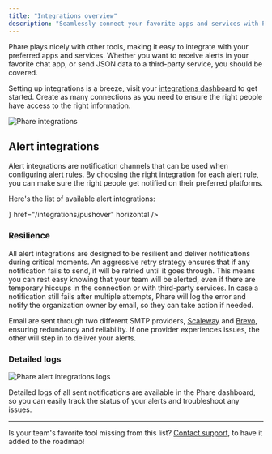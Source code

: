```yaml
---
title: "Integrations overview"
description: "Seamlessly connect your favorite apps and services with Phare"
---
```


Phare plays nicely with other tools, making it easy to integrate with your preferred apps and services. Whether you want to receive alerts in your favorite chat app, or send JSON data to a third-party service, you should be covered.

Setting up integrations is a breeze, visit your <a href="https://app.phare.io/organization/apps" rel="nofollow">integrations dashboard</a> to get started. Create as many connections as you need to ensure the right people have access to the right information.

<Frame>
    <img
        src="/images/integrations/overview/phare-integrations.webp"
        alt="Phare integrations"
    />
</Frame>

## Alert integrations

Alert integrations are notification channels that can be used when configuring [alert rules](/uptime/alerting). By choosing the right integration for each alert rule, you can make sure the right people get notified on their preferred platforms.

Here's the list of available alert integrations:

<CardGroup cols={2}>
    <Card
        title="Discord"
        icon="discord"
        href="/integrations/discord"
        horizontal
    />
    <Card
        title="Email"
        icon="envelope"
        href="/integrations/email"
        horizontal
    />
    <Card
        title="Ntfy"
        icon="terminal"
        href="/integrations/ntfy"
        horizontal
    />
    <Card
        title="Outgoing webhooks"
        icon="webhook"
        href="/integrations/outgoing-webhook"
        horizontal
    />
    <Card
        title="Pushover"
        icon={
            <svg xmlns="http://www.w3.org/2000/svg" viewBox="0 0 600 600">
                <path
                    fill="currentColor"
                    d="m280.949 172.514 74.48-9.8-72.52 163.66c12.74-.98 25.233-5.307 37.48-12.98 12.253-7.68 23.527-17.317 33.82-28.91 10.287-11.6 19.187-24.503 26.7-38.71 7.513-14.213 12.903-28.18 16.17-41.9 1.96-8.493 2.86-16.66 2.7-24.5-.167-7.84-2.21-14.7-6.13-20.58-3.92-5.88-9.883-10.617-17.89-14.21-8-3.593-18.86-5.39-32.58-5.39-16.007 0-31.77 2.613-47.29 7.84-15.513 5.227-29.887 12.823-43.12 22.79-13.227 9.96-24.74 22.373-34.54 37.24-9.8 14.86-16.823 31.763-21.07 50.71-1.633 6.207-2.613 11.187-2.94 14.94-.327 3.76-.407 6.863-.24 9.31.16 2.453.483 4.333.97 5.64a35.55 35.55 0 0 1 1.23 3.92c-16.66 0-28.83-3.35-36.51-10.05-7.673-6.693-9.55-18.37-5.63-35.03 3.92-17.313 12.823-33.81 26.71-49.49 13.88-15.68 30.373-29.483 49.48-41.41 19.113-11.92 40.02-21.39 62.72-28.41 22.707-7.027 44.84-10.54 66.4-10.54 18.947 0 34.87 2.693 47.77 8.08 12.907 5.393 22.953 12.5 30.14 21.32 7.187 8.82 11.677 19.11 13.47 30.87 1.8 11.76 1.23 24.01-1.71 36.75-3.593 15.353-10.373 30.79-20.34 46.31-9.96 15.513-22.453 29.56-37.48 42.14-15.027 12.573-32.26 22.78-51.7 30.62-19.433 7.84-40.093 11.76-61.98 11.76h-2.45l-62.23 139.65h-70.56l138.67-311.64Z"
                />
            </svg>
        }
        href="/integrations/pushover"
        horizontal
    />
    <Card
        title="SMS"
        icon="message-lines"
        href="/integrations/sms"
        horizontal
    />
    <Card title="Slack" icon="slack" href="/integrations/slack" horizontal />
    <Card
        title="Telegram"
        icon="telegram"
        href="/integrations/telegram"
        horizontal
    />
</CardGroup>

### Resilience

All alert integrations are designed to be resilient and deliver notifications during critical moments. An aggressive retry strategy ensures that if any notification fails to send, it will be retried until it goes through. This means you can rest easy knowing that your team will be alerted, even if there are temporary hiccups in the connection or with third-party services. In case a notification still fails after multiple attempts, Phare will log the error and notify the organization owner by email, so they can take action if needed.

Email are sent through two different SMTP providers, [Scaleway](https://www.scaleway.com/) and [Brevo](https://www.brevo.com/), ensuring redundancy and reliability. If one provider experiences issues, the other will step in to deliver your alerts.

### Detailed logs

<Frame>
    <img
        src="/images/integrations/overview/alert-integration-logs.webp"
        alt="Phare alert integrations logs"
    />
</Frame>

Detailed logs of all sent notifications are available in the Phare dashboard, so you can easily track the status of your alerts and troubleshoot any issues.

---

Is your team's favorite tool missing from this list? [Contact support](https://phare.io/contact), to have it added to the roadmap!
